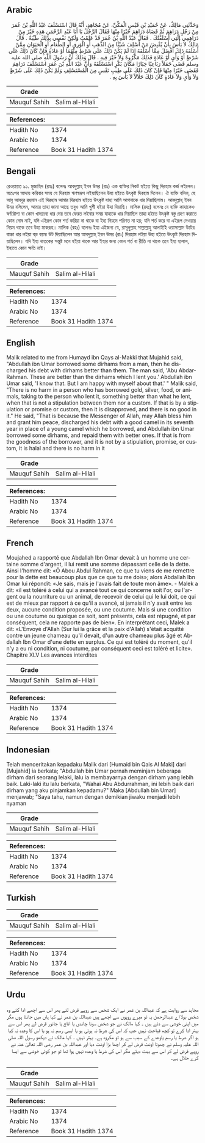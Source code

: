 ## Arabic


<div dir="rtl" lang="ar" style={{fontSize:'larger',backgroundColor:'#f8f9fa',padding:20}}>
وَحَدَّثَنِي مَالِكٌ، عَنْ حُمَيْدِ بْنِ قَيْسٍ الْمَكِّيِّ، عَنْ مُجَاهِدٍ، أَنَّهُ قَالَ اسْتَسْلَفَ عَبْدُ اللَّهِ بْنُ عُمَرَ مِنْ رَجُلٍ دَرَاهِمَ ثُمَّ قَضَاهُ دَرَاهِمَ خَيْرًا مِنْهَا فَقَالَ الرَّجُلُ يَا أَبَا عَبْدِ الرَّحْمَنِ هَذِهِ خَيْرٌ مِنْ دَرَاهِمِي الَّتِي أَسْلَفْتُكَ ‏.‏ فَقَالَ عَبْدُ اللَّهِ بْنُ عُمَرَ قَدْ عَلِمْتُ وَلَكِنْ نَفْسِي بِذَلِكَ طَيِّبَةٌ ‏.‏ قَالَ مَالِكٌ لاَ بَأْسَ بِأَنْ يُقْبِضَ مَنْ أُسْلِفَ شَيْئًا مِنَ الذَّهَبِ أَوِ الْوَرِقِ أَوِ الطَّعَامِ أَوِ الْحَيَوَانِ مِمَّنْ أَسْلَفَهُ ذَلِكَ أَفْضَلَ مِمَّا أَسْلَفَهُ إِذَا لَمْ يَكُنْ ذَلِكَ عَلَى شَرْطٍ مِنْهُمَا أَوْ عَادَةٍ فَإِنْ كَانَ ذَلِكَ عَلَى شَرْطٍ أَوْ وَأْىٍ أَوْ عَادَةٍ فَذَلِكَ مَكْرُوهٌ وَلاَ خَيْرَ فِيهِ ‏.‏ قَالَ وَذَلِكَ أَنَّ رَسُولَ اللَّهِ صلى الله عليه وسلم قَضَى جَمَلاً رَبَاعِيًا خِيَارًا مَكَانَ بَكْرٍ اسْتَسْلَفَهُ وَأَنَّ عَبْدَ اللَّهِ بْنَ عُمَرَ اسْتَسْلَفَ دَرَاهِمَ فَقَضَى خَيْرًا مِنْهَا فَإِنْ كَانَ ذَلِكَ عَلَى طِيبِ نَفْسٍ مِنَ الْمُسْتَسْلِفِ وَلَمْ يَكُنْ ذَلِكَ عَلَى شَرْطٍ وَلاَ وَأْىٍ وَلاَ عَادَةٍ كَانَ ذَلِكَ حَلاَلاً لاَ بَأْسَ بِهِ ‏.‏
</div>
<div style={{backgroundColor:'#f8f9fa',padding:20, marginBottom: 10}}><table> <thead> <tr> <th>Grade</th> <th></th> </tr> </thead> <tbody> <tr><td>Mauquf Sahih</td><td>Salim al-Hilali</td></tr></tbody></table><table> <thead> <tr> <th>References:</th> <th></th> </tr> </thead> <tbody><tr><td>Hadith No</td><td>1374</td></tr><tr><td>Arabic No</td><td>1374</td></tr><tr><td>Reference</td><td>Book 31 Hadith 1374</td></tr></tbody></table></div>

## Bengali


<div dir="ltr" lang="bn" style={{fontSize:'larger',backgroundColor:'#f8f9fa',padding:20}}>
রেওয়ায়ত ৯১. মুজাহিদ (রহঃ) বলেনঃ আবদুল্লাহ্ ইবন উমর (রাঃ) এক ব্যক্তির নিকট হইতে কিছু দিরহাম কর্জ লইলেন। অতঃপর আদায় করিবার সময় যে দিরহাম ঋণস্বরূপ লইয়াছিলেন উহা হইতে উৎকৃষ্ট দিরহাম দিলেন। ঐ ব্যক্তি বলিল, হে আবু আবদুর রহমান এই দিরহাম আমার দিরহাম হইতে উৎকৃষ্ট যাহা আমি আপনাকে ধার দিয়াছিলাম। আবদুল্লাহ্ ইবন উমর বলিলেন, আমার তাহা জানা আছে তবুও আমি খুশী হইয়া উহা দিয়াছি। মালিক (রহঃ) বলেনঃ যে ব্যক্তি কাহাকেও স্বর্ণরৌপ্য বা কোন খাদ্যদ্রব্য ধার দেয় তবে ফেরত লইবার সময় যাহাকে ধার দিয়াছিল তাহা হইতে উৎকৃষ্ট বস্তু গ্রহণ করাতে কোন দোষ নাই, যদি এইরূপ কোন শর্ত করিয়া না থাকে বা ইহা নিয়মে পরিণত না হয়; যদি শর্ত করে বা এইরূপ দেওয়ার নিয়ম থাকে তবে উহা মাকরূহ। মালিক (রহঃ) বলেনঃ ইহা এইজন্য যে, রাসূলুল্লাহ সাল্লাল্লাহু আলাইহি ওয়াসাল্লাম উটের বাচ্চা ধার লইয়া বড় বয়স্ক উট দিয়াছিলেন আর আবদুল্লাহ্ ইবন উমর (রাঃ) দিরহাম লইয়া উহা হইতে উৎকৃষ্ট দিরহাম দিয়াছিলেন। যদি ইহা খাতকের সন্তুষ্ট মনে হইয়া থাকে আর ইহার জন্য কোন শর্ত বা রীতি না থাকে তবে ইহা হালাল, ইহাতে কোন ক্ষতি নাই।
</div>
<div style={{backgroundColor:'#f8f9fa',padding:20, marginBottom: 10}}><table> <thead> <tr> <th>Grade</th> <th></th> </tr> </thead> <tbody> <tr><td>Mauquf Sahih</td><td>Salim al-Hilali</td></tr></tbody></table><table> <thead> <tr> <th>References:</th> <th></th> </tr> </thead> <tbody><tr><td>Hadith No</td><td>1374</td></tr><tr><td>Arabic No</td><td>1374</td></tr><tr><td>Reference</td><td>Book 31 Hadith 1374</td></tr></tbody></table></div>

## English


<div dir="ltr" lang="en" style={{fontSize:'larger',backgroundColor:'#f8f9fa',padding:20}}>
Malik related to me from Humayd ibn Qays al-Makki that Mujahid said, "Abdullah ibn Umar borrowed some dirhams from a man, then he discharged his debt with dirhams better than them. The man said, 'Abu Abdar-Rahman. These are better than the dirhams which I lent you.' Abdullah ibn Umar said, 'I know that. But I am happy with myself about that.' " Malik said, "There is no harm in a person who has borrowed gold, silver, food, or animals, taking to the person who lent it, something better than what he lent, when that is not a stipulation between them nor a custom. If that is by a stipulation or promise or custom, then it is disapproved, and there is no good in it." He said, "That is because the Messenger of Allah, may Allah bless him and grant him peace, discharged his debt with a good camel in its seventh year in place of a young camel which he borrowed, and Abdullah ibn Umar borrowed some dirhams, and repaid them with better ones. If that is from the goodness of the borrower, and it is not by a stipulation, promise, or custom, it is halal and there is no harm in it
</div>
<div style={{backgroundColor:'#f8f9fa',padding:20, marginBottom: 10}}><table> <thead> <tr> <th>Grade</th> <th></th> </tr> </thead> <tbody> <tr><td>Mauquf Sahih</td><td>Salim al-Hilali</td></tr></tbody></table><table> <thead> <tr> <th>References:</th> <th></th> </tr> </thead> <tbody><tr><td>Hadith No</td><td>1374</td></tr><tr><td>Arabic No</td><td>1374</td></tr><tr><td>Reference</td><td>Book 31 Hadith 1374</td></tr></tbody></table></div>

## French


<div dir="ltr" lang="fr" style={{fontSize:'larger',backgroundColor:'#f8f9fa',padding:20}}>
Moujahed a rapporté que Abdallah Ibn Omar devait à un homme une certaine somme d'argent, il lui remit une somme dépassant celle de la dette. Ainsi l'homme dit: «Ô Abou Abdul Rahman, ce que tu viens de me remettre pour la dette est beaucoup plus que ce que tu me dois»; alors Abdallah Ibn Omar lui répondit: «Je sais, mais je l'avais fait de toute mon âme». - Malek a dit: «il est toléré à celui qui a avancé tout ce qui concerne soit l'or, ou l'argent ou la nourriture ou un animal, de recevoir de celui qui le lui doit, ce qui est de mieux par rapport à ce qu'il a avancé, si jamais il n'y avait entre les deux, aucune condition proposée, ou une coutume. Mais si une condition ou une coutume ou quoique ce soit, sont présents, cela est répugné, et par conséquent, cela ne rapporte pas de bien». En interprétant ceci, Malek a dit: «L'Envoyé d'Allah (Sur lui la grâce et la paix d'Allah) s'était acquitté contre un jeune chameau qu'il devait, d'un autre chameau plus âgé et Abdallah Ibn Omar d'une dette en surplus. Ce qui est toléré du moment, qu'il n'y a eu ni condition, ni coutume, par conséquent ceci est toléré et licite». Chapitre XLV Les avances interdites
</div>
<div style={{backgroundColor:'#f8f9fa',padding:20, marginBottom: 10}}><table> <thead> <tr> <th>Grade</th> <th></th> </tr> </thead> <tbody> <tr><td>Mauquf Sahih</td><td>Salim al-Hilali</td></tr></tbody></table><table> <thead> <tr> <th>References:</th> <th></th> </tr> </thead> <tbody><tr><td>Hadith No</td><td>1374</td></tr><tr><td>Arabic No</td><td>1374</td></tr><tr><td>Reference</td><td>Book 31 Hadith 1374</td></tr></tbody></table></div>

## Indonesian


<div dir="ltr" lang="id" style={{fontSize:'larger',backgroundColor:'#f8f9fa',padding:20}}>
Telah menceritakan kepadaku Malik dari [Humaid bin Qais Al Maki] dari [Mujahid] ia berkata; "Abdullah bin Umar pernah meminjam beberapa dirham dari seorang lelaki, lalu ia membayarnya dengan dirham yang lebih baik. Laki-laki itu lalu berkata, "Wahai Abu Abdurrahman, ini lebih baik dari dirham yang aku pinjamkan kepadamu?" Maka [Abdullah bin Umar] menjawab; "Saya tahu, namun dengan demikian jiwaku menjadi lebih nyaman
</div>
<div style={{backgroundColor:'#f8f9fa',padding:20, marginBottom: 10}}><table> <thead> <tr> <th>Grade</th> <th></th> </tr> </thead> <tbody> <tr><td>Mauquf Sahih</td><td>Salim al-Hilali</td></tr></tbody></table><table> <thead> <tr> <th>References:</th> <th></th> </tr> </thead> <tbody><tr><td>Hadith No</td><td>1374</td></tr><tr><td>Arabic No</td><td>1374</td></tr><tr><td>Reference</td><td>Book 31 Hadith 1374</td></tr></tbody></table></div>

## Turkish


<div dir="ltr" lang="tr" style={{fontSize:'larger',backgroundColor:'#f8f9fa',padding:20}}>

</div>
<div style={{backgroundColor:'#f8f9fa',padding:20, marginBottom: 10}}><table> <thead> <tr> <th>Grade</th> <th></th> </tr> </thead> <tbody> <tr><td>Mauquf Sahih</td><td>Salim al-Hilali</td></tr></tbody></table><table> <thead> <tr> <th>References:</th> <th></th> </tr> </thead> <tbody><tr><td>Hadith No</td><td>1374</td></tr><tr><td>Arabic No</td><td>1374</td></tr><tr><td>Reference</td><td>Book 31 Hadith 1374</td></tr></tbody></table></div>

## Urdu


<div dir="rtl" lang="ur" style={{fontSize:'larger',backgroundColor:'#f8f9fa',padding:20}}>
مجاہد سے روایت ہے کہ عبداللہ بن عمر نے ایک شخص سے روپے قرض لئے پھر اس سے اچھے ادا کئے وہ شخص بولا اے عبدالرحمن یہ تو میرے روپوں سے اچھے ہیں عبداللہ بن عمر نے کہا ہاں میں جانتا ہوں مگر میں اپنی خوشی سے دئے ہیں ۔ کہا مالک نے جو شخص سونا چاندی یا اناج یا جانور قرض لے پھر اس سے بہتر ادا کرے تو کچھ قباحت نہیں جب کہ اس کی شرط نہ ہوئی ہو یا ایسی رسم نہ ہو یا اس کا وعدہ نہ کیا ہو اگر شرط یا رسم یاوعدے کے سبب سے ہو تو مکروہ ہے۔ بہتر نہیں ۔ کہا مالک نے دیکھو رسول اللہ صلی اللہ علیہ وسلم نے چھوٹا اونٹ قرض لے کر اچھا بڑا اونٹ دیا اور عبداللہ بن عمر رضی اللہ تعالیٰ عنہ نے روپے قرض لے کر اس سے بہت دیئے مگر اس کی شرط یا وعدہ نہیں ہوا تھا تو جو کوئی خوشی سے ایسا کرے حلال ہے۔
</div>
<div style={{backgroundColor:'#f8f9fa',padding:20, marginBottom: 10}}><table> <thead> <tr> <th>Grade</th> <th></th> </tr> </thead> <tbody> <tr><td>Mauquf Sahih</td><td>Salim al-Hilali</td></tr></tbody></table><table> <thead> <tr> <th>References:</th> <th></th> </tr> </thead> <tbody><tr><td>Hadith No</td><td>1374</td></tr><tr><td>Arabic No</td><td>1374</td></tr><tr><td>Reference</td><td>Book 31 Hadith 1374</td></tr></tbody></table></div>